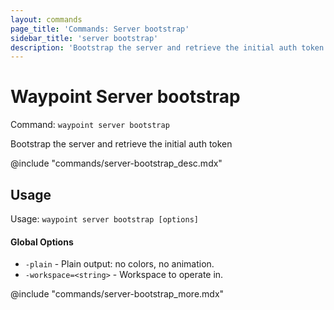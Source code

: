 ```yaml
---
layout: commands
page_title: 'Commands: Server bootstrap'
sidebar_title: 'server bootstrap'
description: 'Bootstrap the server and retrieve the initial auth token'
---
```


# Waypoint Server bootstrap

Command: `waypoint server bootstrap`

Bootstrap the server and retrieve the initial auth token

@include "commands/server-bootstrap_desc.mdx"

## Usage

Usage: `waypoint server bootstrap [options]`

#### Global Options

- `-plain` - Plain output: no colors, no animation.
- `-workspace=<string>` - Workspace to operate in.

@include "commands/server-bootstrap_more.mdx"
